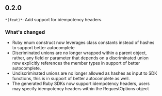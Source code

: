 ## 0.2.0
`*(feat)*`: Add support for idempotency headers

### What's changed
- Ruby enum construct now leverages class constants instead of hashes to support better autocomplete
- Discriminated unions are no longer wrapped within a parent object, rather, any field or parameter that depends on a discriminated union now explicitly references the member types in support of better autocomplete.
- Undiscriminated unions are no longer allowed as hashes as input to SDK functions, this is in support of better autocomplete as well.
- The generated Ruby SDKs now support idempotency headers, users may specify idempotency headers within the RequestOptions object

